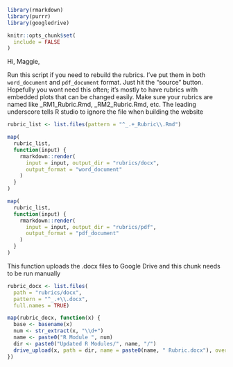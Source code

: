 
```r
library(rmarkdown)
library(purrr)
library(googledrive)

knitr::opts_chunk$set(
  include = FALSE
)

```


Hi, Maggie,

Run this script if you need to rebuild the rubrics. I've put them in both
`word_document` and `pdf_document` format. Just hit the "source" button.
Hopefully you wont need this often; it's mostly to have rubrics with embedded
plots that can be changed easily.   Make sure your rubrics are named like
_RM1_Rubric.Rmd, _RM2_Rubric.Rmd, etc. The leading underscore tells R studio
to ignore the file when building the website

``` r
rubric_list <- list.files(pattern = "^_.+_Rubric\\.Rmd")

map(
  rubric_list,
  function(input) {
    rmarkdown::render(
      input = input, output_dir = "rubrics/docx",
      output_format = "word_document"
    )
  }
)

map(
  rubric_list,
  function(input) {
    rmarkdown::render(
      input = input, output_dir = "rubrics/pdf",
      output_format = "pdf_document"
    )
  }
)
```

This function uploads the .docx files to Google Drive and this chunk needs to be run manually
``` r
rubric_docx <- list.files(
  path = "rubrics/docx",
  pattern = "^_.+\\.docx",
  full.names = TRUE)

map(rubric_docx, function(x) {
  base <- basename(x)
  num <- str_extract(x, "\\d+")
  name <- paste0("R Module ", num)
  dir <- paste0("Updated R Modules/", name, "/")
  drive_upload(x, path = dir, name = paste0(name, " Rubric.docx"), overwrite = T)
})
```